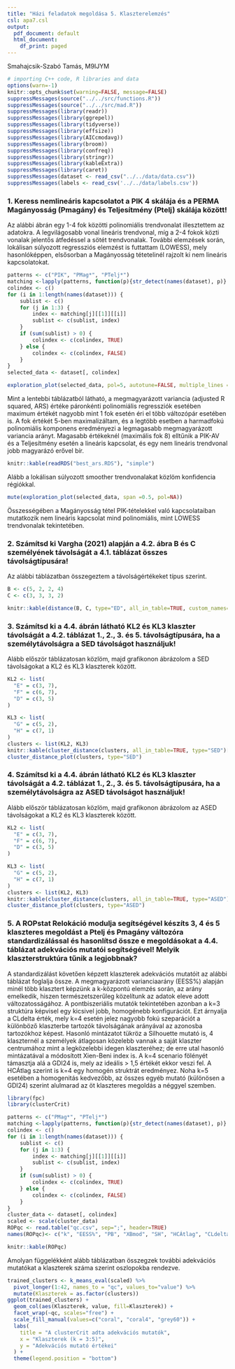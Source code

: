 ```yaml
---
title: "Házi feladatok megoldása 5. Klaszterelemzés"
csl: apa7.csl
output:
  pdf_document: default
  html_document:
    df_print: paged
---
```


Smahajcsik-Szabó Tamás, M9IJYM



```r
# importing C++ code, R libraries and data
options(warn=-1)
knitr::opts_chunk$set(warning=FALSE, message=FALSE)
suppressMessages(source("../../src/functions.R"))
suppressMessages(source("../../src/mad.R"))
suppressMessages(library(readr))
suppressMessages(library(ggrepel))
suppressMessages(library(tidyverse))
suppressMessages(library(effsize))
suppressMessages(library(AICcmodavg))
suppressMessages(library(broom))
suppressMessages(library(confreq))
suppressMessages(library(stringr))
suppressMessages(library(kableExtra))
suppressMessages(library(caret))
suppressMessages(dataset <- read_csv("../../data/data.csv"))
suppressMessages(labels <- read_csv('../../data/labels.csv'))
```


### 1. Keress nemlineáris kapcsolatot a PIK 4 skálája és a PERMA Magányosság (Pmagány) és Teljesítmény (Ptelj) skálája között!

Az alábbi ábrán egy 1-4 fok közötti polinomiális trendvonalat illesztettem az adatokra. A legvilágosabb vonal lineáris trendvonal, míg a 2-4 fokok közti vonalak jelentős átfedéssel a sötét trendvonalak. További elemzések során, lokálisan súlyozott regressziós elemzést is futtattam (LOWESS), mely hasonlóképpen, elsősorban a Magányosság tétetelinél rajzolt ki nem lineáris kapcsolatokat.

```r
patterns <- c("PIK", "PMag*", "PTelj*")
matching <-lapply(patterns, function(p){str_detect(names(dataset), p)} )
colindex <- c()
for (i in 1:length(names(dataset))) {
    sublist <- c()
    for (j in 1:3) {
        index <- matching[j][[1]][[i]]
        sublist <- c(sublist, index)
    }
    if (sum(sublist) > 0) {
        colindex <- c(colindex, TRUE)
    } else {
        colindex <- c(colindex, FALSE)
    }
}
selected_data <- dataset[, colindex]

exploration_plot(selected_data, pol=5, autotune=FALSE, multiple_lines = TRUE)
```

Mint a lentebbi táblázatból látható, a megmagyarázott variancia (adjusted R squared, ARS) értéke páronkénti polinomiális regressziók esetében maximum értékét nagyobb mint 1 fok esetén éri el több változópár esetében is. A fok értékét 5-ben maximalizáltam, és a legtöbb esetben a harmadfokú polinomiális komponens eredményezi a legmagasabb megmagyarázott variancia arányt. Magasabb értékeknél (maximális fok 8) elltűnik a PIK-AV és a Teljesítmény esetén a lineáris kapcsolat, és egy nem lineáris trendvonal jobb magyarázó erővel bír. 

```r
knitr::kable(readRDS("best_ars.RDS"), "simple")
```


Alább a lokálisan súlyozott smoother trendvonalakat közlöm konfidencia régiókkal.

```r
mute(exploration_plot(selected_data, span =0.5, pol=NA))
```
Összességében a Magányosság tétel PIK-tételekkel való kapcsolataiban mutatkozik nem lineáris kapcsolat mind polinomiális, mint LOWESS trendvonalak tekintetében.


### 2. Számítsd ki Vargha (2021) alapján a 4.2. ábra B és C személyének távolságát a 4.1. táblázat összes távolságtípusára!

Az alábbi táblázatban összegeztem a távolságértékeket típus szerint.

```r
B <- c(5, 2, 2, 4)
C <- c(3, 3, 3, 2)

knitr::kable(distance(B, C, type="ED", all_in_table=TRUE, custom_names= c("Távolság", "Típus", "Képlet")), "latex")

```

### 3. Számítsd ki a 4.4. ábrán látható KL2 és KL3 klaszter távolságát a 4.2. táblázat 1., 2., 3. és 5. távolságtípusára, ha a személytávolságra a SED távolságot használjuk!

Alább először táblázatosan közlöm, majd grafikonon ábrázolom a SED távolságokat a KL2 és KL3 klaszterek között.

```r
KL2 <- list(
  "E" = c(3, 7),
  "F" = c(6, 7),
  "D" = c(3, 5)
)

KL3 <- list(
  "G" = c(5, 2),
  "H" = c(7, 1)
)
clusters <- list(KL2, KL3)
knitr::kable(cluster_distance(clusters, all_in_table=TRUE, type="SED")[,c(1,2)])
cluster_distance_plot(clusters, type="SED")
```

### 4. Számítsd ki a 4.4. ábrán látható KL2 és KL3 klaszter távolságát a 4.2. táblázat 1., 2., 3. és 5. távolságtípusára, ha a személytávolságra az ASED távolságot használjuk!

Alább először táblázatosan közlöm, majd grafikonon ábrázolom az ASED távolságokat a KL2 és KL3 klaszterek között.

```r
KL2 <- list(
  "E" = c(3, 7),
  "F" = c(6, 7),
  "D" = c(3, 5)
)

KL3 <- list(
  "G" = c(5, 2),
  "H" = c(7, 1)
)
clusters <- list(KL2, KL3)
knitr::kable(cluster_distance(clusters, all_in_table=TRUE, type="ASED")[,c(1,2)])
cluster_distance_plot(clusters, type="ASED")
```


### 5. A ROPstat Relokáció modulja segítségével készíts 3, 4 és 5 klaszteres megoldást a Ptelj és Pmagány változóra standardizálással és hasonlítsd össze e megoldásokat a 4.4. táblázat adekvációs mutatói segítségével! Melyik klaszterstruktúra tűnik a legjobbnak?

A standardizálást követően képzett klaszterek adekvációs mutatóit az alábbi táblázat foglalja össze. A megmagyarázott varianciaarány (EESS%) alapján minél több klasztert képzünk a k-központú elemzés során, az arány emelkedik, hiszen természetszerűleg közelítunk az adatok eleve adott változatosságához. A pontbiszeriális mutatók tekintetében azonban a k=3 struktúra képvisel egy kicsivel jobb, homogénebb konfigurációt. Ezt árnyalja a CLdelta érték, mely k=4 esetén jelez nagyobb fokú szeparációt a különböző klaszterbe tartozók távolságának arányával az azonosba tartozókhoz képest. Hasonló mintázatot tükröz a Silhouette mutató is, 4 klaszternél a személyek átlagosan közelebb vannak a saját klaszter centrumához mint a legközelebbi idegen klaszteréhez; de erre utal hasonló mintázatával a módosított Xien-Beni index is. A k=4 scenario fölényét támasztja alá a GDI24 is, mely az ideális > 1,5 értékét ekkor veszi fel. A HCÁtlag szerint is k=4 egy homogén struktrát eredményez. Noha k=5 esetében a homogenitás kedvezőbb, az összes egyéb mutató (különösen a GDI24) szerint alulmarad az öt klaszteres megoldás a néggyel szemben. 


```r

library(fpc)
library(clusterCrit)

patterns <- c("PMag*", "PTelj*")
matching <-lapply(patterns, function(p){str_detect(names(dataset), p)} )
colindex <- c()
for (i in 1:length(names(dataset))) {
    sublist <- c()
    for (j in 1:3) {
        index <- matching[j][[1]][[i]]
        sublist <- c(sublist, index)
    }
    if (sum(sublist) > 0) {
        colindex <- c(colindex, TRUE)
    } else {
        colindex <- c(colindex, FALSE)
    }
}
cluster_data <- dataset[, colindex]
scaled <- scale(cluster_data)
ROPqc <- read.table("qc.csv", sep=";", header=TRUE)
names(ROPqc)<- c("k", "EESS%", "PB", "XBmod", "SH", "HCÁtlag", "CLdelta", "GDI24", "HCmin-max")

knitr::kable(ROPqc)
```
Amolyan függelékként alább táblázatban összegzek további adekvációs mutatókat a klaszterek száma szerint oszlopokba rendezve.

```r
trained_clusters <- k_means_eval(scaled) %>% 
  pivot_longer(1:42, names_to = "qc", values_to="value") %>%
  mutate(Klaszterek = as.factor(clusters))
ggplot(trained_clusters) +
  geom_col(aes(Klaszterek, value, fill=Klaszterek)) +
  facet_wrap(~qc, scales="free") +
  scale_fill_manual(values=c("coral", "coral4", "grey60")) +
  labs(
    title = "A clusterCrit adta adekvációs mutatók",
    x = "Klaszterek (k = 3:5)",
    y = "Adekvációs mutató értékei"
  ) +
  theme(legend.position = "bottom")
  

```

